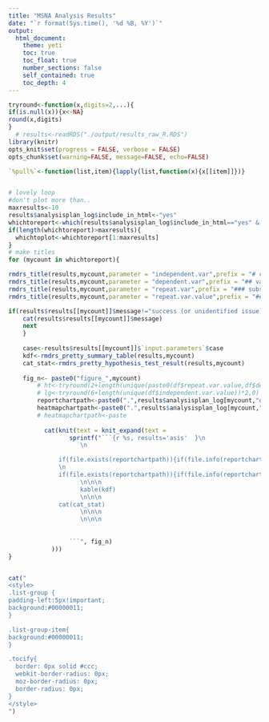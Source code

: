 ```yaml
---
title: "MSNA Analysis Results"
date: "`r format(Sys.time(), '%d %B, %Y')`"
output: 
  html_document:
    theme: yeti 
    toc: true
    toc_float: true
    number_sections: false
    self_contained: true
    toc_depth: 4 
---
```




```r
tryround<-function(x,digits=2,...){
if(is.null(x)){x<-NA}
round(x,digits)
}
  # results<-readRDS("./output/results_raw_R.RDS")
library(knitr)
opts_knit$set(progress = FALSE, verbose = FALSE)
opts_chunk$set(warning=FALSE, message=FALSE, echo=FALSE)

`%pull%`<-function(list,item){lapply(list,function(x){x[[item]]})}


# lovely loop
#don't plot more than..
maxresults<-10
results$analysisplan_log$include_in_html<-"yes"
whichtoreport<-which(results$analysisplan_log$include_in_html=="yes" &!sapply(results$results,is.null))
if(length(whichtoreport)>maxresults){
  whichtoplot<-whichtoreport[1:maxresults]
}
# make titles
for (mycount in whichtoreport){

rmdrs_title(results,mycount,parameter = "independent.var",prefix = "# comparing between:")
rmdrs_title(results,mycount,parameter = "dependent.var",prefix = "## variable:")
rmdrs_title(results,mycount,parameter = "repeat.var",prefix = "### subsetted by:")
rmdrs_title(results,mycount,parameter = "repeat.var.value",prefix = "#### subset:")

if(results$results[[mycount]]$message!="success (or unidentified issue)"){
    cat(results$results[[mycount]]$message)
    next
    }
    
    case<-results$results[[mycount]]$`input.parameters`$case
    kdf<-rmdrs_pretty_summary_table(results,mycount)
    cat_stat<-rmdrs_pretty_hypothesis_test_result(results,mycount)
  
    fig_n<- paste0("figure_",mycount)
      	# ht<-tryround(2+length(unique(paste0(df$repeat.var.value,df$dependent.var.value)))*0.6,1)
      	# lg<-tryround(6+length(unique(df$independent.var.value))*2,0)
        reportchartpath<-paste0(".",results$analysisplan_log[mycount,"output.regular.chart..report."])
        heatmapchartpath<-paste0(".",results$analysisplan_log[mycount,"heatmaps"])
        # heatmapchartpath<-paste
      
          cat(knit(text = knit_expand(text =
      			 sprintf("```{r %s, results='asis'  }\n
      				\n

              if(file.exists(reportchartpath)){if(file.info(reportchartpath)$size>0){include_graphics(reportchartpath)}}
              \n
              if(file.exists(reportchartpath)){if(file.info(reportchartpath)$size>0){include_graphics(reportchartpath)}}
      				\n\n\n
      				kable(kdf)
      				\n\n\n
              cat(cat_stat)
      				\n\n\n
      				\n\n\n
  
  
      			 ```", fig_n)
      		)))
} 



```
```r
cat("
<style>
.list-group {
padding-left:5px!important;
background:#00000011;
}

.list-group-item{
background:#00000011;
}

.tocify{
  border: 0px solid #ccc;
  webkit-border-radius: 0px;
  moz-border-radius: 0px;
  border-radius: 0px;
}
</style>
")
```





